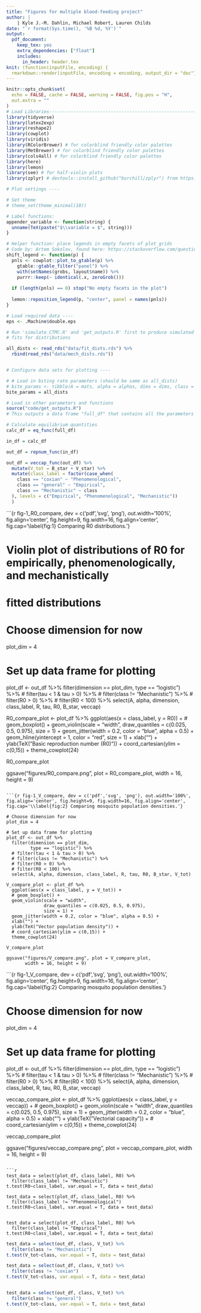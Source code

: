 ```yaml
---
title: "Figures for multiple blood-feeding project"
author: |
    | Kyle J.-M. Dahlin, Michael Robert, Lauren Childs
date: "`r format(Sys.time(), '%B %d, %Y')`"
output:
  pdf_document:
    keep_tex: yes
    extra_dependencies: ["float"]
    includes:
      in_header: header.tex
knit: (function(inputFile, encoding) {
  rmarkdown::render(inputFile, encoding = encoding, output_dir = "doc") })
---
```


```r
knitr::opts_chunk$set(
  echo = FALSE, cache = FALSE, warning = FALSE, fig.pos = "H",
  out.extra = ""
)
# Load Libraries----------------------------------------------------------------
library(tidyverse)
library(latex2exp)
library(reshape2)
library(cowplot)
library(viridis)
library(RColorBrewer) # for colorblind friendly color palettes
library(MetBrewer) # for colorblind friendly color palettes
library(cols4all) # for colorblind friendly color palettes
library(here)
library(lemon)
library(see) # for half-violin plots
library(zplyr) # devtools::install_github("burchill/zplyr") from https://github.com/burchill/zplyr/ # only needed for placing text using absolute coordinates in contdact comparison figure

# Plot settings ----

# Set theme
# theme_set(theme_minimal(10))

# Label functions:
appender_variable <- function(string) {
  unname(TeX(paste("$\\variable = $", string)))
}

# Helper function: place legends in empty facets of plot grids
# Code by: Artem Sokolov, found here: https://stackoverflow.com/questions/54438495/shift-legend-into-empty-facets-of-a-faceted-plot-in-ggplot2
shift_legend <- function(p) {
  pnls <- cowplot::plot_to_gtable(p) %>%
    gtable::gtable_filter("panel") %>%
    with(setNames(grobs, layout$name)) %>%
    purrr::keep(~ identical(.x, zeroGrob()))
  
  if (length(pnls) == 0) stop("No empty facets in the plot")
  
  lemon::reposition_legend(p, "center", panel = names(pnls))
}

# Load required data ----
eps <- .Machine$double.eps

# Run 'simulate_CTMC.R' and 'get_outputs.R' first to produce simulated data and
# fits for distributions

all_dists <- read_rds("data/fit_dists.rds") %>% 
  rbind(read_rds("data/mech_dists.rds"))


# Configure data sets for plotting ----


```

```r

# # Load in biting rate parameters (should be same as all_dists)
# bite_params <- tibble(A = mats, alpha = alphas, dims = dims, class = NA)
bite_params = all_dists

# Load in other parameters and functions
source("code/get_outputs.R")
# This outputs a data frame "full_df" that contains all the parameters needed to calculate R0

# Calculate equilibrium quantities
calc_df = eq_func(full_df)

in_df = calc_df

out_df = repnum_func(in_df)

out_df = veccap_func(out_df) %>% 
  mutate(V_tot = B_star + V_star) %>% 
  mutate(class_label = factor(case_when(
    class == "coxian" ~ "Phenomenological",
    class == "general" ~ "Empirical",
    class == "Mechanistic" ~ class
  ), levels = c("Empirical", "Phenomenological", "Mechanistic"))
  )
```

```{r fig-1_R0_compare, dev = c('pdf','svg', 'png'), out.width='100%', fig.align='center', fig.height=9, fig.width=16, fig.align='center', fig.cap='\\label{fig:1} Comparing R0 distributions.'}

# Violin plot of distributions of R0 for empirically, phenomenologically, and mechanistically
# fitted distributions

# Choose dimension for now
plot_dim = 4

# Set up data frame for plotting
plot_df <- out_df %>% 
  filter(dimension == plot_dim,
         type == "logistic") %>% 
  # filter(tau < 1 & tau > 0) %>% 
  # filter(class != "Mechanistic") %>%
  # filter(R0 > 0) %>% 
  # filter(R0 < 100) %>%
  select(A, alpha, dimension, class_label, R, tau, R0, B_star, veccap) 


  
R0_compare_plot <- plot_df %>% 
  ggplot(aes(x = class_label, y = R0)) +
  # geom_boxplot() +
  geom_violin(scale = "width",
              draw_quantiles = c(0.025, 0.5, 0.975),
              size = 1) +
  geom_jitter(width = 0.2, color = "blue", alpha = 0.5) +
  geom_hline(yintercept = 1, color = "red", size = 1) +
  xlab("") +
  ylab(TeX("Basic reproduction number (R0)")) +
  coord_cartesian(ylim = c(0,15)) +
  theme_cowplot(24)

R0_compare_plot

ggsave("figures/R0_compare.png", plot = R0_compare_plot,
       width = 16, height = 9)

```

```{r fig-1_V_compare, dev = c('pdf','svg', 'png'), out.width='100%', fig.align='center', fig.height=9, fig.width=16, fig.align='center', fig.cap='\\label{fig:2} Comparing mosquito population densities.'}

# Choose dimension for now
plot_dim = 4

# Set up data frame for plotting
plot_df <- out_df %>% 
  filter(dimension == plot_dim,
         type == "logistic") %>% 
  # filter(tau < 1 & tau > 0) %>% 
  # filter(class != "Mechanistic") %>%
  # filter(R0 > 0) %>% 
  # filter(R0 < 100) %>%
  select(A, alpha, dimension, class_label, R, tau, R0, B_star, V_tot)
  
V_compare_plot <- plot_df %>% 
  ggplot(aes(x = class_label, y = V_tot)) +
  # geom_boxplot() +
  geom_violin(scale = "width",
              draw_quantiles = c(0.025, 0.5, 0.975),
              size = 1) +
  geom_jitter(width = 0.2, color = "blue", alpha = 0.5) +
  xlab("") +
  ylab(TeX("Vector population density")) +
  # coord_cartesian(ylim = c(0,15)) +
  theme_cowplot(24)

V_compare_plot

ggsave("figures/V_compare.png", plot = V_compare_plot,
       width = 16, height = 9)

```

```{r fig-1_V_compare, dev = c('pdf','svg', 'png'), out.width='100%', fig.align='center', fig.height=9, fig.width=16, fig.align='center', fig.cap='\\label{fig:2} Comparing mosquito population densities.'}

# Choose dimension for now
plot_dim = 4

# Set up data frame for plotting
plot_df <- out_df %>% 
  filter(dimension == plot_dim,
         type == "logistic") %>% 
  # filter(tau < 1 & tau > 0) %>% 
  # filter(class != "Mechanistic") %>%
  # filter(R0 > 0) %>% 
  # filter(R0 < 100) %>%
  select(A, alpha, dimension, class_label, R, tau, R0, B_star, veccap) 

veccap_compare_plot <- plot_df %>% 
  ggplot(aes(x = class_label, y = veccap)) +
  # geom_boxplot() +
  geom_violin(scale = "width",
              draw_quantiles = c(0.025, 0.5, 0.975),
              size = 1) +
  geom_jitter(width = 0.2, color = "blue", alpha = 0.5) +
  xlab("") +
  ylab(TeX("Vectorial capacity")) +
  # coord_cartesian(ylim = c(0,15)) +
  theme_cowplot(24)

veccap_compare_plot

ggsave("figures/veccap_compare.png", plot = veccap_compare_plot,
       width = 16, height = 9)

```

```r

test_data = select(plot_df, class_label, R0) %>% 
  filter(class_label != "Mechanistic")
t.test(R0~class_label, var.equal = T, data = test_data)

test_data = select(plot_df, class_label, R0) %>% 
  filter(class_label != "Phenomenological")
t.test(R0~class_label, var.equal = T, data = test_data)


test_data = select(plot_df, class_label, R0) %>% 
  filter(class_label != "Empirical")
t.test(R0~class_label, var.equal = T, data = test_data)

```

```r

test_data = select(out_df, class, V_tot) %>% 
  filter(class != "Mechanistic")
t.test(V_tot~class, var.equal = T, data = test_data)

test_data = select(out_df, class, V_tot) %>% 
  filter(class != "coxian")
t.test(V_tot~class, var.equal = T, data = test_data)


test_data = select(out_df, class, V_tot) %>% 
  filter(class != "general")
t.test(V_tot~class, var.equal = T, data = test_data)

```